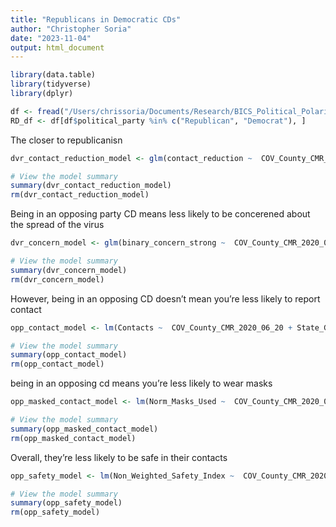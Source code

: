 ```yaml
---
title: "Republicans in Democratic CDs"
author: "Christopher Soria"
date: "2023-11-04"
output: html_document
---
```

```r
library(data.table)
library(tidyverse)
library(dplyr)
```

```r
df <- fread("/Users/chrissoria/Documents/Research/BICS_Political_Polarization/data/BICS_ZIP_Features.csv")
RD_df <- df[df$political_party %in% c("Republican", "Democrat"), ]
```


The closer to republicanisn
```r
dvr_contact_reduction_model <- glm(contact_reduction ~  COV_County_CMR_2020_06_20 + State_Government_Response_Index_11192020 + COUNTY_RUCC_2013 + resp_sex + resp_educ + resp_yob + r_working + r_race + political_party_to_CD, data = df, family = binomial)

# View the model summary
summary(dvr_contact_reduction_model)
rm(dvr_contact_reduction_model)
```
Being in an opposing party CD means less likely to be concerened about the spread of the virus
```r
dvr_concern_model <- glm(binary_concern_strong ~  COV_County_CMR_2020_06_20 + State_Government_Response_Index_11192020 + COUNTY_RUCC_2013 + resp_sex + resp_educ + resp_yob + r_working + r_race + political_party_to_CD, data = df, family = binomial)

# View the model summary
summary(dvr_concern_model)
rm(dvr_concern_model)
```
However, being in an opposing CD doesn't mean you're less likely to report contact
```r
opp_contact_model <- lm(Contacts ~  COV_County_CMR_2020_06_20 + State_Government_Response_Index_11192020 + COUNTY_RUCC_2013 + resp_sex + resp_educ + resp_yob + r_working + r_race + political_party_to_CD, data = df)

# View the model summary
summary(opp_contact_model)
rm(opp_contact_model)
```
being in an opposing cd means you're less likely to wear masks
```r
opp_masked_contact_model <- lm(Norm_Masks_Used ~  COV_County_CMR_2020_06_20 + State_Government_Response_Index_11192020 + COUNTY_RUCC_2013 + resp_sex + resp_educ + resp_yob + r_working + r_race + political_party_to_CD, data = df)

# View the model summary
summary(opp_masked_contact_model)
rm(opp_masked_contact_model)
```
Overall, they're less likely to be safe in their contacts
```r
opp_safety_model <- lm(Non_Weighted_Safety_Index ~  COV_County_CMR_2020_06_20 + State_Government_Response_Index_11192020 + COUNTY_RUCC_2013 + resp_sex + resp_educ + resp_yob + r_working + r_race + political_party_to_CD, data = df)

# View the model summary
summary(opp_safety_model)
rm(opp_safety_model)
```

